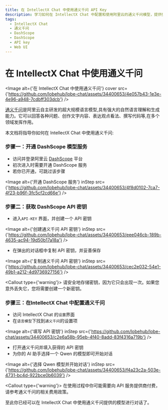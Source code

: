 ```yaml
---
title: 在 IntellectX Chat 中使用通义千问 API Key
description: 学习如何在 IntellectX Chat 中配置和使用阿里云的通义千问模型，提供强大的自然语言理解和生成能力。
tags:
  - IntellectX Chat
  - 通义千问
  - DashScope
  - DashScope
  - API key
  - Web UI
---
```


# 在 IntellectX Chat 中使用通义千问

<Image
  alt={'在 IntellectX Chat 中使用通义千问'}
  cover
  src={'https://github.com/lobehub/lobe-chat/assets/34400653/4e057b43-1e3e-4e96-a948-7cdbff303dcb'}
/>

[通义千问](https://tongyi.aliyun.com/)是阿里云自主研发的超大规模语言模型,具有强大的自然语言理解和生成能力。它可以回答各种问题、创作文字内容、表达观点看法、撰写代码等,在多个领域发挥作用。

本文档将指导你如何在 IntellectX Chat 中使用通义千问:

<Steps>

### 步骤一：开通 DashScope 模型服务

- 访问并登录阿里云 [DashScope](https://dashscope.console.aliyun.com/) 平台
- 初次进入时需要开通 DashScope 服务
- 若你已开通，可跳过该步骤

<Image
  alt={'开通 DashScope 服务'}
  inStep
  src={'https://github.com/lobehub/lobe-chat/assets/34400653/4f8d0102-7ca7-4f23-b96f-3fc5cf2cd66e'}
/>

### 步骤二：获取 DashScope API 密钥

- 进入`API-KEY` 界面，并创建一个 API 密钥

<Image
  alt={'创建通义千问 API 密钥'}
  inStep
  src={'https://github.com/lobehub/lobe-chat/assets/34400653/eee046cb-189b-4635-ac94-19d50b17a18a'}
/>

- 在弹出的对话框中复制 API 密钥，并妥善保存

<Image
  alt={'复制通义千问 API 密钥'}
  inStep
  src={'https://github.com/lobehub/lobe-chat/assets/34400653/cec2e032-54e1-49b1-a212-4d9736927156'}
/>

<Callout type={'warning'}>
  请安全地存储密钥，因为它只会出现一次。如果您意外丢失它，您将需要创建一个新密钥。
</Callout>

### 步骤三：在IntellectX Chat 中配置通义千问

- 访问 IntellectX Chat 的`设置`界面
- 在`语言模型`下找到`通义千问`的设置项

<Image
  alt={'填写 API 密钥'}
  inStep
  src={'https://github.com/lobehub/lobe-chat/assets/34400653/c2e6a58b-95eb-4f40-8add-83f4316a719b'}
/>

- 打开通义千问并填入获得的 API 密钥
- 为你的 AI 助手选择一个 Qwen 的模型即可开始对话

<Image
  alt={'选择 Qwen 模型并开始对话'}
  inStep
  src={'https://github.com/lobehub/lobe-chat/assets/34400653/f4a23c2a-503e-4731-bc4d-922bce0b6039'}
/>

<Callout type={'warning'}>
  在使用过程中你可能需要向 API 服务提供商付费，请参考通义千问的相关费用政策。
</Callout>

</Steps>

至此你已经可以在 IntellectX Chat 中使用通义千问提供的模型进行对话了。
